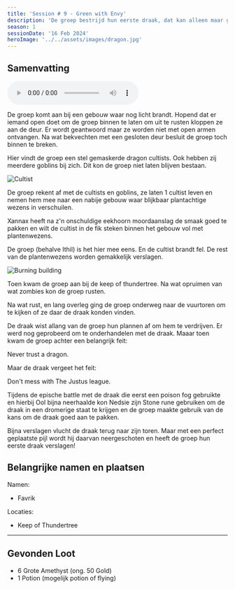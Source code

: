 ```yaml
---
title: 'Session # 9 - Green with Envy'
description: 'De groep bestrijd hun eerste draak, dat kan alleen maar goed gaan.'
season: 1
sessionDate: '16 Feb 2024'
heroImage: '../../assets/images/dragon.jpg'
---
```



## Samenvatting

<audio controls>
    <source src={audio} type="audio/mpeg" />
    Your browser does not support the audio element.
</audio>

De groep komt aan bij een gebouw waar nog licht brandt. Hopend dat er iemand open doet om de groep binnen te laten om uit te rusten kloppen ze aan de deur.
Er wordt geantwoord maar ze worden niet met open armen ontvangen. Na wat bekvechten met een gesloten deur besluit de groep toch binnen te breken.

Hier vindt de groep een stel gemaskerde dragon cultists. Ook hebben zij meerdere goblins bij zich. Dit kon de groep niet laten blijven bestaan.

<Image src={cultist} alt="Cultist" />

De groep rekent af met de cultists en goblins, ze laten 1 cultist leven en nemen hem mee naar een nabije gebouw waar blijkbaar plantachtige wezens in verschuilen.

<CharacterPopper character="xannax" client:load>
    Xannax
</CharacterPopper> heeft na z'n onschuldige eekhoorn moordaanslag de smaak goed te pakken en
wilt de cultist in de fik steken binnen het gebouw vol met plantenwezens.

De groep (behalve <CharacterPopper character="ithil" client:load>Ithil</CharacterPopper>) is het hier mee eens. En de cultist brandt fel. De rest van de plantenwezens worden gemakkelijk verslagen.

<Image src={burningBuilding} alt="Burning building" />

Toen kwam de groep aan bij de keep of thundertree. Na wat opruimen van wat zombies kon de groep rusten.

Na wat rust, en lang overleg ging de groep onderweg naar de vuurtoren om te kijken of ze daar de draak konden vinden.

De draak wist allang van de groep hun plannen af om hem te verdrijven. Er werd nog geprobeerd om te onderhandelen met de draak. Maaar toen kwam de groep achter een belangrijk feit:

Never trust a dragon.

Maar de draak vergeet het feit:

Don't mess with The Justus league.

Tijdens de epische battle met de draak die eerst een poison fog gebruikte en hierbij <CharacterPopper character="ool" client:load>Ool</CharacterPopper> bijna neerhaalde kon <CharacterPopper character="nedsie" client:load>Nedsie</CharacterPopper> zijn Stone rune gebruiken
om de draak in een dromerige staat te krijgen en de groep maakte gebruik van de kans om de draak goed aan te pakken.

Bijna verslagen vlucht de draak terug naar zijn toren. Maar met een perfect geplaatste pijl wordt hij daarvan neergeschoten en heeft de groep hun eerste draak verslagen!

## Belangrijke namen en plaatsen

Namen:

-   Favrik

Locaties:

-   Keep of Thundertree

---

## Gevonden Loot

-   6 Grote Amethyst (ong. 50 Gold)
-   1 Potion (mogelijk potion of flying)
